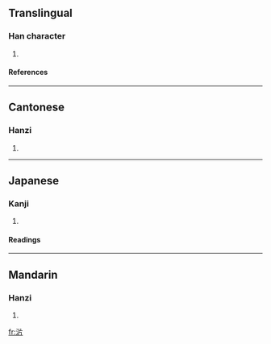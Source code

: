 ==Translingual==
===Han character===
{{Han char|rn=85|rad=水|as=04|sn=7|four=3212<sub>7</sub>|canj=水中中中 (ELLL), X水中中中 (XELLL)}}
# {{defn|Han|sort=水04}}
====References====
{{Han ref|kx=0612.040|dkj=17218|dj=1005.080|hdz=31567.020|uh=6C9C|ud=27804|bh=CB58|bd=52056}}

----
==Cantonese==
===Hanzi===
{{yue-hanzi|jyut=|y=pun3}}
# {{defn|Cantonese}}

----
==Japanese==
===Kanji===
{{ja-kanji|grade=|rs=水04}}
# {{defn|Japanese}} 
====Readings====
{{ja-readings|on=[[はん]] (han)|kun=}}

----
==Mandarin==
===Hanzi===
{{cmn-hanzi|pin=[[pàn]] ([[pan4]])|wg=p'an<sup>4</sup>}}
# {{defn|Mandarin}}

[[fr:沜]]